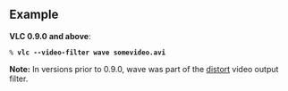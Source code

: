 {{Module|name=wave|type=Video filter|first_version=0.9.0|description=wave video filter}}

== Example ==
'''VLC 0.9.0 and above''':
 % '''vlc --video-filter wave somevideo.avi'''

'''Note:''' In versions prior to 0.9.0, wave was part of the [[Documentation:Modules/distort|distort]] video output filter.

{{Documentation footer}}
